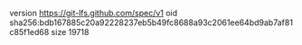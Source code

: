 version https://git-lfs.github.com/spec/v1
oid sha256:bdb167885c20a92228237eb5b49fc8688a93c2061ee64bd9ab7af81c85f1ed68
size 19718
